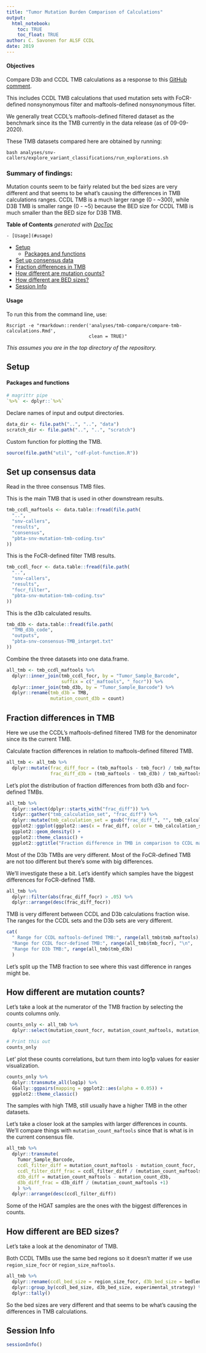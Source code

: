 ```yaml
---
title: "Tumor Mutation Burden Comparison of Calculations"
output: 
  html_notebook:
    toc: TRUE
    toc_float: TRUE
author: C. Savonen for ALSF CCDL
date: 2019
---
```


#### Objectives

Compare D3b and CCDL TMB calculations as a response to this [GitHub comment](https://github.com/AlexsLemonade/OpenPBTA-analysis/issues/729#issuecomment-658259843). 

This includes CCDL TMB calculations that used mutation sets with FoCR-defined nonsynonymous filter and maftools-defined nonsynonymous filter. 

We generally treat CCDL's maftools-defined filtered dataset as the benchmark since its the TMB currently in the data release (as of 09-09-2020). 

These TMB datasets compared here are obtained by running:

```
bash analyses/snv-callers/explore_variant_classifications/run_explorations.sh
```

### Summary of findings: 

Mutation counts seem to be fairly related but the bed sizes are very different and that seems to be what's causing the differences in TMB calculations ranges.
CCDL TMB is a much larger range (0 - ~300), while D3B TMB is smaller range (0 - ~5) because the BED size for CCDL TMB is much smaller than the BED size for D3B TMB. 

<!-- START doctoc generated TOC please keep comment here to allow auto update -->
<!-- DON'T EDIT THIS SECTION, INSTEAD RE-RUN doctoc TO UPDATE -->
**Table of Contents**  *generated with [DocToc](https://github.com/thlorenz/doctoc)*

    - [Usage](#usage)
- [Setup](#setup)
    - [Packages and functions](#packages-and-functions)
- [Set up consensus data](#set-up-consensus-data)
- [Fraction differences in TMB](#fraction-differences-in-tmb)
- [How different are mutation counts?](#how-different-are-mutation-counts)
- [How different are BED sizes?](#how-different-are-bed-sizes)
- [Session Info](#session-info)

<!-- END doctoc generated TOC please keep comment here to allow auto update -->

#### Usage

To run this from the command line, use:
```
Rscript -e "rmarkdown::render('analyses/tmb-compare/compare-tmb-calculations.Rmd', 
                              clean = TRUE)"
```

_This assumes you are in the top directory of the repository._

## Setup

#### Packages and functions

```r
# magrittr pipe
`%>%` <- dplyr::`%>%`
```

Declare names of input and output directories.

```r
data_dir <- file.path("..", "..", "data")
scratch_dir <- file.path("..", "..", "scratch")
```

Custom function for plotting the TMB. 

```r
source(file.path("util", "cdf-plot-function.R"))
```

## Set up consensus data

Read in the three consensus TMB files. 

This is the main TMB that is used in other downstream results. 

```r
tmb_ccdl_maftools <- data.table::fread(file.path(
  "..",
  "snv-callers",
  "results",
  "consensus",
  "pbta-snv-mutation-tmb-coding.tsv"
))
```

This is the FoCR-defined filter TMB results. 

```r
tmb_ccdl_focr <- data.table::fread(file.path(
  "..",
  "snv-callers",
  "results",
  "focr_filter",
  "pbta-snv-mutation-tmb-coding.tsv"
))
```

This is the d3b calculated results. 

```r
tmb_d3b <- data.table::fread(file.path(
  "TMB_d3b_code",
  "outputs",
  "pbta-snv-consensus-TMB_intarget.txt"
))
```

Combine the three datasets into one data.frame. 

```r
all_tmb <- tmb_ccdl_maftools %>% 
  dplyr::inner_join(tmb_ccdl_focr, by = "Tumor_Sample_Barcode", 
                    suffix = c("_maftools", "_focr")) %>% 
  dplyr::inner_join(tmb_d3b, by = "Tumor_Sample_Barcode") %>% 
  dplyr::rename(tmb_d3b = TMB, 
                mutation_count_d3b = count)
```

## Fraction differences in TMB

Here we use the CCDL's maftools-defined filtered TMB for the denominator since its the current TMB. 

Calculate fraction differences in relation to maftools-defined filtered TMB. 

```r
all_tmb <- all_tmb %>% 
  dplyr::mutate(frac_diff_focr = (tmb_maftools - tmb_focr) / tmb_maftools, 
                frac_diff_d3b = (tmb_maftools - tmb_d3b) / tmb_maftools)
```

Let's plot the distribution of fraction differences from both d3b and focr-defined TMBs. 

```r
all_tmb %>% 
  dplyr::select(dplyr::starts_with("frac_diff")) %>% 
  tidyr::gather("tmb_calculation_set", "frac_diff") %>%
  dplyr::mutate(tmb_calculation_set = gsub("frac_diff_", "", tmb_calculation_set)) %>%
  ggplot2::ggplot(ggplot2::aes(x = frac_diff, color = tmb_calculation_set)) + 
  ggplot2::geom_density() + 
  ggplot2::theme_classic() + 
  ggplot2::ggtitle("Fraction difference in TMB in comparison to CCDL maftools-defined TMB")
```

Most of the D3b TMBs are very different. 
Most of the FoCR-defined TMB are not too different but there's some with big differences.

We'll investigate these a bit. 
Let's identify which samples have the biggest differences for FoCR-defined TMB.

```r
all_tmb %>% 
  dplyr::filter(abs(frac_diff_focr) > .05) %>% 
  dplyr::arrange(desc(frac_diff_focr))
```

TMB is very different between CCDL and D3b calculations fraction wise. 
The ranges for the CCDL sets and the D3b sets are very different.  

```r
cat(
  " Range for CCDL maftools-defined TMB:", range(all_tmb$tmb_maftools), "\n",
  "Range for CCDL focr-defined TMB:", range(all_tmb$tmb_focr), "\n",
  "Range for D3b TMB:", range(all_tmb$tmb_d3b)
  )
```

Let's split up the TMB fraction to see where this vast difference in ranges might be. 

## How different are mutation counts?

Let's take a look at the numerator of the TMB fraction by selecting the counts columns only. 

```r
counts_only <- all_tmb %>% 
  dplyr::select(mutation_count_focr, mutation_count_maftools, mutation_count_d3b)

# Print this out
counts_only
```

Let' plot these counts correlations, but turn them into log1p values for easier visualization.

```r
counts_only %>%
  dplyr::transmute_all(log1p) %>%
  GGally::ggpairs(mapping = ggplot2::aes(alpha = 0.05)) +
  ggplot2::theme_classic()
```

The samples with high TMB, still usually have a higher TMB in the other datasets. 

Let's take a closer look at the samples with larger differences in counts. 
We'll compare things with `mutation_count_maftools` since that is what is in the current consensus file. 

```r
all_tmb %>%
  dplyr::transmute(
    Tumor_Sample_Barcode,
    ccdl_filter_diff = mutation_count_maftools - mutation_count_focr,
    ccdl_filter_diff_frac = ccdl_filter_diff / (mutation_count_maftools +1), 
    d3b_diff = mutation_count_maftools - mutation_count_d3b,
    d3b_diff_frac = d3b_diff / (mutation_count_maftools +1)
    ) %>% 
  dplyr::arrange(desc(ccdl_filter_diff))
```

Some of the HGAT samples are the ones with the biggest differences in counts. 

## How different are BED sizes?

Let's take a look at the denominator of TMB. 

Both CCDL TMBs use the same bed regions so it doesn't matter if we use `region_size_focr` or `region_size_maftools`. 

```r
all_tmb %>%
  dplyr::rename(ccdl_bed_size = region_size_focr, d3b_bed_size = bedlength) %>%
  dplyr::group_by(ccdl_bed_size, d3b_bed_size, experimental_strategy) %>%
  dplyr::tally()
```

So the bed sizes are very different and that seems to be what's causing the differences in TMB calculations. 

## Session Info

```r
sessionInfo()
```
